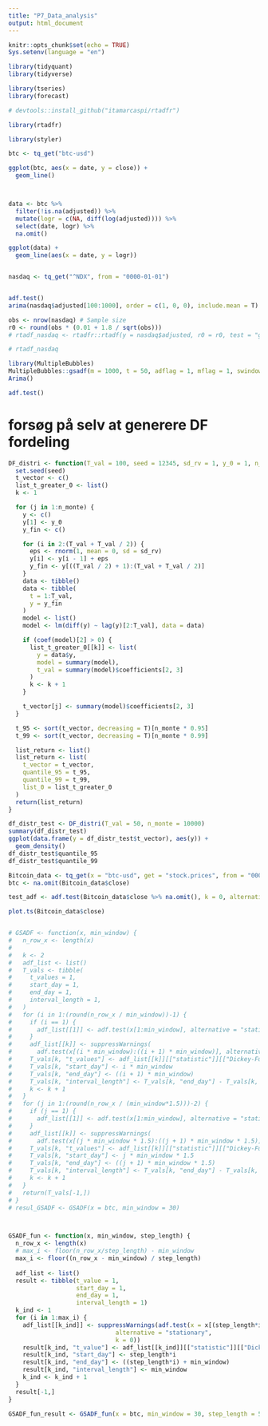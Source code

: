```yaml
---
title: "P7_Data_analysis"
output: html_document
---
```


```r
knitr::opts_chunk$set(echo = TRUE)
Sys.setenv(language = "en")

library(tidyquant)
library(tidyverse)

library(tseries)
library(forecast)

# devtools::install_github("itamarcaspi/rtadfr")

library(rtadfr)

library(styler)
```


```r

btc <- tq_get("btc-usd")

ggplot(btc, aes(x = date, y = close)) +
  geom_line()



data <- btc %>%
  filter(!is.na(adjusted)) %>%
  mutate(logr = c(NA, diff(log(adjusted)))) %>%
  select(date, logr) %>%
  na.omit()

ggplot(data) +
  geom_line(aes(x = date, y = logr))


nasdaq <- tq_get("^NDX", from = "0000-01-01")


adf.test()
arima(nasdaq$adjusted[100:1000], order = c(1, 0, 0), include.mean = T)
```


```r

obs <- nrow(nasdaq) # Sample size
r0 <- round(obs * (0.01 + 1.8 / sqrt(obs)))
# rtadf_nasdaq <- rtadfr::rtadf(y = nasdaq$adjusted, r0 = r0, test = "gsadf")

# rtadf_nasdaq
```


```r

library(MultipleBubbles)
MultipleBubbles::gsadf(m = 1000, t = 50, adflag = 1, mflag = 1, swindow0 = 10)
Arima()

adf.test()
```


# forsøg på selv at generere DF fordeling

```r


DF_distri <- function(T_val = 100, seed = 12345, sd_rv = 1, y_0 = 1, n_monte = 10) {
  set.seed(seed)
  t_vector <- c()
  list_t_greater_0 <- list()
  k <- 1

  for (j in 1:n_monte) {
    y <- c()
    y[1] <- y_0
    y_fin <- c()

    for (i in 2:(T_val + T_val / 2)) {
      eps <- rnorm(1, mean = 0, sd = sd_rv)
      y[i] <- y[i - 1] + eps
      y_fin <- y[((T_val / 2) + 1):(T_val + T_val / 2)]
    }
    data <- tibble()
    data <- tibble(
      t = 1:T_val,
      y = y_fin
    )
    model <- list()
    model <- lm(diff(y) ~ lag(y)[2:T_val], data = data)

    if (coef(model)[2] > 0) {
      list_t_greater_0[[k]] <- list(
        y = data$y,
        model = summary(model),
        t_val = summary(model)$coefficients[2, 3]
      )
      k <- k + 1
    }

    t_vector[j] <- summary(model)$coefficients[2, 3]
  }

  t_95 <- sort(t_vector, decreasing = T)[n_monte * 0.95]
  t_99 <- sort(t_vector, decreasing = T)[n_monte * 0.99]

  list_return <- list()
  list_return <- list(
    t_vector = t_vector,
    quantile_95 = t_95,
    quantile_99 = t_99,
    list_0 = list_t_greater_0
  )
  return(list_return)
}

df_distr_test <- DF_distri(T_val = 50, n_monte = 10000)
summary(df_distr_test)
ggplot(data.frame(y = df_distr_test$t_vector), aes(y)) +
  geom_density()
df_distr_test$quantile_95
df_distr_test$quantile_99
```

```r

Bitcoin_data <- tq_get(x = "btc-usd", get = "stock.prices", from = "0000-01-01")
btc <- na.omit(Bitcoin_data$close)

test_adf <- adf.test(Bitcoin_data$close %>% na.omit(), k = 0, alternative = "stationary")

plot.ts(Bitcoin_data$close)


# GSADF <- function(x, min_window) {
#   n_row_x <- length(x)
# 
#   k <- 2
#   adf_list <- list()
#   T_vals <- tibble(
#     t_values = 1,
#     start_day = 1,
#     end_day = 1,
#     interval_length = 1,
#   )
#   for (i in 1:(round(n_row_x / min_window))-1) {
#     if (i == 1) {
#       adf_list[[1]] <- adf.test(x[1:min_window], alternative = "stationary", k = 0)
#     }
#     adf_list[[k]] <- suppressWarnings(
#       adf.test(x[(i * min_window):((i + 1) * min_window)], alternative = "stationary", k = 0))
#     T_vals[k, "t_values"] <- adf_list[[k]][["statistic"]][["Dickey-Fuller"]]
#     T_vals[k, "start_day"] <- i * min_window
#     T_vals[k, "end_day"] <- ((i + 1) * min_window)
#     T_vals[k, "interval_length"] <- T_vals[k, "end_day"] - T_vals[k, "start_day"]
#     k <- k + 1
#   }
#   for (j in 1:(round(n_row_x / (min_window*1.5)))-2) {
#     if (j == 1) {
#       adf_list[[1]] <- adf.test(x[1:min_window], alternative = "stationary", k = 0)
#     }
#     adf_list[[k]] <- suppressWarnings(
#       adf.test(x[(j * min_window * 1.5):((j + 1) * min_window * 1.5)], alternative = "stationary", k = 0))
#     T_vals[k, "t_values"] <- adf_list[[k]][["statistic"]][["Dickey-Fuller"]]
#     T_vals[k, "start_day"] <- j * min_window * 1.5
#     T_vals[k, "end_day"] <- ((j + 1) * min_window * 1.5)
#     T_vals[k, "interval_length"] <- T_vals[k, "end_day"] - T_vals[k, "start_day"]
#     k <- k + 1
#   }
#   return(T_vals[-1,])
# }
# resul_GSADF <- GSADF(x = btc, min_window = 30)



GSADF_fun <- function(x, min_window, step_length) {
  n_row_x <- length(x)
  # max_i <- floor(n_row_x/step_length) - min_window
  max_i <- floor((n_row_x - min_window) / step_length)
  
  adf_list <- list()
  result <- tibble(t_value = 1,
                   start_day = 1,
                   end_day = 1,
                   interval_length = 1)
  k_ind <- 1
  for (i in 1:max_i) {
    adf_list[[k_ind]] <- suppressWarnings(adf.test(x = x[(step_length*i):((step_length*i) + min_window)],
                              alternative = "stationary",
                              k = 0))
    result[k_ind, "t_value"] <- adf_list[[k_ind]][["statistic"]][["Dickey-Fuller"]]
    result[k_ind, "start_day"] <- step_length*i
    result[k_ind, "end_day"] <- ((step_length*i) + min_window)
    result[k_ind, "interval_length"] <- min_window
    k_ind <- k_ind + 1
  }
  result[-1,]
}

GSADF_fun_result <- GSADF_fun(x = btc, min_window = 30, step_length = 5)
```
